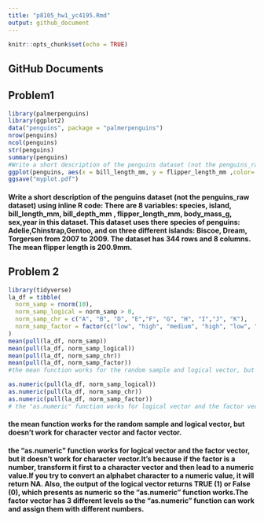 ```yaml
---
title: "p8105_hw1_yc4195.Rmd"
output: github_document
---
```


```r
knitr::opts_chunk$set(echo = TRUE)
```

## GitHub Documents
## Problem1

```r
library(palmerpenguins)
library(ggplot2)
data("penguins", package = "palmerpenguins")
nrow(penguins)
ncol(penguins)
str(penguins)
summary(penguins)
#Write a short description of the penguins dataset (not the penguins_raw dataset) using inline R code: There are 8 variables: species, island,  bill_length_mm, bill_depth_mm , flipper_length_mm, body_mass_g, sex,year in this dataset. This dataset uses there species of penguins: Adelie,Chinstrap,Gentoo, and on three different islands: Biscoe, Dream, Torgersen from 2007 to 2009. The dataset has 344 rows and 8 columns. The mean flipper length is 200.9mm. 
ggplot(penguins, aes(x = bill_length_mm, y = flipper_length_mm ,color= species))+ geom_point()
ggsave("myplot.pdf")
```
#### Write a short description of the penguins dataset (not the penguins_raw dataset) using inline R code: There are 8 variables: species, island,  bill_length_mm, bill_depth_mm , flipper_length_mm, body_mass_g, sex,year in this dataset. This dataset uses there species of penguins: Adelie,Chinstrap,Gentoo, and on three different islands: Biscoe, Dream, Torgersen from 2007 to 2009. The dataset has 344 rows and 8 columns. The mean flipper length is 200.9mm. 


## Problem 2
```r
library(tidyverse)
la_df = tibble(
  norm_samp = rnorm(10),
  norm_samp_logical = norm_samp > 0,
  norm_samp_chr = c("A", "B", "D", "E","F", "G", "H", "I","J", "K"),
  norm_samp_factor = factor(c("low", "high", "medium", "high", "low", "medium", "high", "medium", "high", "low"))
)
mean(pull(la_df, norm_samp))
mean(pull(la_df, norm_samp_logical))
mean(pull(la_df, norm_samp_chr))
mean(pull(la_df, norm_samp_factor))
#the mean function works for the random sample and logical vector, but doesn't work for character vector and factor vector.

as.numeric(pull(la_df, norm_samp_logical))
as.numeric(pull(la_df, norm_samp_chr))
as.numeric(pull(la_df, norm_samp_factor))
# the "as.numeric" function works for logical vector and the factor vector, but it doesn't work for character vector.It's because if the factor is a number, transform it first to a character vector and then lead to a numeric value.If you try to convert an alphabet character to a numeric value, it will return NA. Also, the output of the logical vector returns TRUE (1) or False (0), which presents as numeric so the "as.numeric" function works.The factor vector has 3 different levels so the "as.numeric" function can work and assign them with different numbers.
```
#### the mean function works for the random sample and logical vector, but doesn't work for character vector and factor vector.

#### the "as.numeric" function works for logical vector and the factor vector, but it doesn't work for character vector.It's because if the factor is a number, transform it first to a character vector and then lead to a numeric value.If you try to convert an alphabet character to a numeric value, it will return NA. Also, the output of the logical vector returns TRUE (1) or False (0), which presents as numeric so the "as.numeric" function works.The factor vector has 3 different levels so the "as.numeric" function can work and assign them with different numbers.



